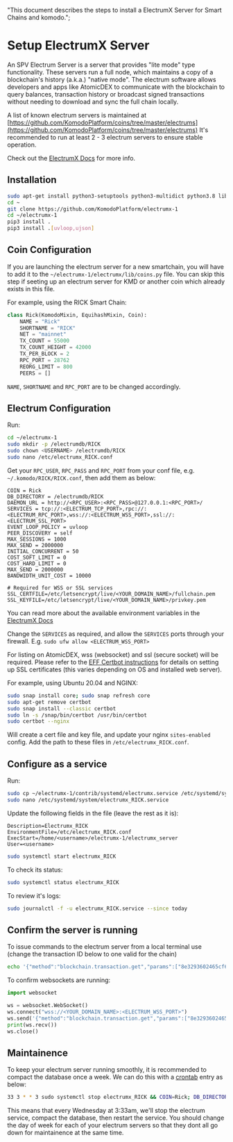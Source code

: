   "This document describes the steps to install a ElectrumX Server for Smart Chains and komodo.";

# Setup ElectrumX Server

An SPV Electrum Server is a server that provides "lite mode" type functionality. These servers run a full node, which maintains a copy of a blockchain's history (a.k.a.) "native mode". The electrum software allows developers and apps like AtomicDEX to communicate with the blockchain to query balances, transaction history or broadcast signed transactions without needing to download and sync the full chain locally.

A list of known electrum servers is maintained at [https://github.com/KomodoPlatform/coins/tree/master/electrums](https://github.com/KomodoPlatform/coins/tree/master/electrums)
It's recommended to run at least 2 - 3 electrum servers to ensure stable operation.

Check out the [ElectrumX Docs](https://electrumx.readthedocs.io/en/latest/) for more info.

## Installation

```bash
sudo apt-get install python3-setuptools python3-multidict python3.8 libleveldb-dev
cd ~
git clone https://github.com/KomodoPlatform/electrumx-1
cd ~/electrumx-1
pip3 install .
pip3 install .[uvloop,ujson]
```

## Coin Configuration

If you are launching the electrum server for a new smartchain, you will have to add it to the `~/electrumx-1/electrumx/lib/coins.py` file. You can skip this step if seeting up an electrum server for KMD or another coin which already exists in this file.

For example, using the RICK Smart Chain:

```python
class Rick(KomodoMixin, EquihashMixin, Coin):
    NAME = "Rick"
    SHORTNAME = "RICK"
    NET = "mainnet"
    TX_COUNT = 55000
    TX_COUNT_HEIGHT = 42000
    TX_PER_BLOCK = 2
    RPC_PORT = 28762
    REORG_LIMIT = 800
    PEERS = []

```

`NAME`, `SHORTNAME` and `RPC_PORT` are to be changed accordingly.

## Electrum Configuration

Run:

```bash
cd ~/electrumx-1
sudo mkdir -p /electrumdb/RICK
sudo chown <USERNAME> /electrumdb/RICK
sudo nano /etc/electrumx_RICK.conf
```

Get your `RPC_USER`, `RPC_PASS` and `RPC_PORT` from your conf file, e.g. `~/.komodo/RICK/RICK.conf`, then add them as below:

```
COIN = Rick
DB_DIRECTORY = /electrumdb/RICK
DAEMON_URL = http://<RPC_USER>:<RPC_PASS>@127.0.0.1:<RPC_PORT>/
SERVICES = tcp://:<ELECTRUM_TCP_PORT>,rpc://:<ELECTRUM_RPC_PORT>,wss://:<ELECTRUM_WSS_PORT>,ssl://:<ELECTRUM_SSL_PORT>
EVENT_LOOP_POLICY = uvloop
PEER_DISCOVERY = self
MAX_SESSIONS = 1000
MAX_SEND = 2000000
INITIAL_CONCURRENT = 50
COST_SOFT_LIMIT = 0
COST_HARD_LIMIT = 0
MAX_SEND = 2000000
BANDWIDTH_UNIT_COST = 10000

# Required for WSS or SSL services
SSL_CERTFILE=/etc/letsencrypt/live/<YOUR_DOMAIN_NAME>/fullchain.pem
SSL_KEYFILE=/etc/letsencrypt/live/<YOUR_DOMAIN_NAME>/privkey.pem
```

You can read more about the available environment variables in the [ElectrumX Docs](https://electrumx.readthedocs.io/en/latest/environment.html)

Change the `SERVICES` as required, and allow the `SERVICES` ports through your firewall. E.g. `sudo ufw allow <ELECTRUM_WSS_PORT>`

For listing on AtomicDEX, wss (websocket) and ssl (secure socket) will be required. Please refer to the [EFF Certbot instructions](https://certbot.eff.org/instructions?ws=nginx\&os=ubuntufocal) for details on setting up SSL certificates (this varies depending on OS and installed web server).

For example, using Ubuntu 20.04 and NGINX:

```bash
sudo snap install core; sudo snap refresh core
sudo apt-get remove certbot
sudo snap install --classic certbot
sudo ln -s /snap/bin/certbot /usr/bin/certbot
sudo certbot --nginx
```

Will create a cert file and key file, and update your nginx `sites-enabled` config.
Add the path to these files in `/etc/electrumx_RICK.conf`.

## Configure as a service

Run:

```bash
sudo cp ~/electrumx-1/contrib/systemd/electrumx.service /etc/systemd/system/electrumx_RICK.service
sudo nano /etc/systemd/system/electrumx_RICK.service
```

Update the following fields in the file (leave the rest as it is):

```
Description=Electrumx_RICK
EnvironmentFile=/etc/electrumx_RICK.conf
ExecStart=/home/<username>/electrumx-1/electrumx_server
User=<username>
```

```bash
sudo systemctl start electrumx_RICK
```

To check its status:

```bash
sudo systemctl status electrumx_RICK
```

To review it's logs:

```bash
sudo journalctl -f -u electrumx_RICK.service --since today
```

## Confirm the server is running

To issue commands to the electrum server from a local terminal use (change the transaction ID below to one valid for the chain)

```bash
echo '{"method":"blockchain.transaction.get","params":["8e3293602465cf6d234fda4a2bb13affb4b5a3fb5bd46eb11a14ed72ac1836e0", true],"id":"test"}' | nc <ELECTRUM_SERVER_IP> <ELECTRUM_TCP_PORT> -i 1 | jq .
```

To confirm websockets are running:

```python
import websocket

ws = websocket.WebSocket()
ws.connect("wss://<YOUR_DOMAIN_NAME>:<ELECTRUM_WSS_PORT>")
ws.send('{"method":"blockchain.transaction.get","params":["8e3293602465cf6d234fda4a2bb13affb4b5a3fb5bd46eb11a14ed72ac1836e0", true],"id":"test"}')
print(ws.recv())
ws.close()
```

## Maintainence

To keep your electrum server running smoothly, it is recommended to compact the database once a week. We can do this with a [crontab](https://crontab.guru/) entry as below:

```bash
33 3 * * 3 sudo systemctl stop electrumx_RICK && COIN=Rick; DB_DIRECTORY=/electrumdb/RICK; /home/<USERNAME>/electrumx-1/electrumx_compact_history && sudo systemctl start electrumx_RICK
```

This means that every Wednesday at 3:33am, we'll stop the electrum service, compact the database, then restart the service. You should change the day of week for each of your electrum servers so that they dont all go down for maintainence at the same time.
